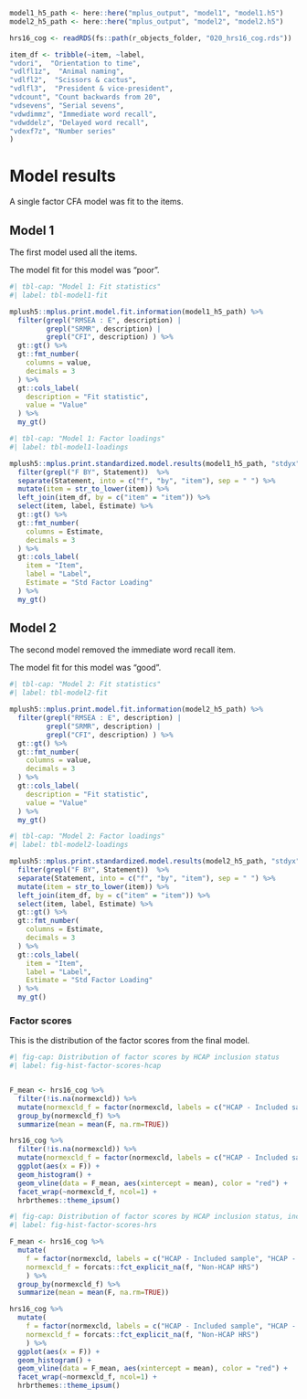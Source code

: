 


```r
model1_h5_path <- here::here("mplus_output", "model1", "model1.h5")
model2_h5_path <- here::here("mplus_output", "model2", "model2.h5")

hrs16_cog <- readRDS(fs::path(r_objects_folder, "020_hrs16_cog.rds"))
```

```r
item_df <- tribble(~item, ~label,
"vdori",  "Orientation to time",
"vdlfl1z",  "Animal naming",
"vdlfl2",  "Scissors & cactus",
"vdlfl3",  "President & vice-president",
"vdcount", "Count backwards from 20",
"vdsevens", "Serial sevens",
"vdwdimmz", "Immediate word recall",
"vdwddelz", "Delayed word recall",
"vdexf7z", "Number series"
)

```

# Model results

A single factor CFA model was fit to the items.

## Model 1

The first model used all the items.

The model fit for this model was "poor".

```r
#| tbl-cap: "Model 1: Fit statistics"
#| label: tbl-model1-fit

mplush5::mplus.print.model.fit.information(model1_h5_path) %>%
  filter(grepl("RMSEA : E", description) |
         grepl("SRMR", description) |
         grepl("CFI", description) ) %>%
  gt::gt() %>%
  gt::fmt_number(
    columns = value,
    decimals = 3
  ) %>%
  gt::cols_label(
    description = "Fit statistic",
    value = "Value"
  ) %>%
  my_gt()

```


```r
#| tbl-cap: "Model 1: Factor loadings"
#| label: tbl-model1-loadings

mplush5::mplus.print.standardized.model.results(model1_h5_path, "stdyx") %>%
  filter(grepl("F BY", Statement))  %>%
  separate(Statement, into = c("f", "by", "item"), sep = " ") %>%
  mutate(item = str_to_lower(item)) %>%
  left_join(item_df, by = c("item" = "item")) %>%
  select(item, label, Estimate) %>%
  gt::gt() %>%
  gt::fmt_number(
    columns = Estimate,
    decimals = 3
  ) %>%
  gt::cols_label(
    item = "Item",
    label = "Label",
    Estimate = "Std Factor Loading"
  ) %>%
  my_gt()

```


## Model 2

The second model removed the immediate word recall item.

The model fit for this model was "good".

```r
#| tbl-cap: "Model 2: Fit statistics"
#| label: tbl-model2-fit

mplush5::mplus.print.model.fit.information(model2_h5_path) %>%
  filter(grepl("RMSEA : E", description) |
         grepl("SRMR", description) |
         grepl("CFI", description) ) %>%
  gt::gt() %>%
  gt::fmt_number(
    columns = value,
    decimals = 3
  ) %>%
  gt::cols_label(
    description = "Fit statistic",
    value = "Value"
  ) %>%
  my_gt()

```


```r
#| tbl-cap: "Model 2: Factor loadings"
#| label: tbl-model2-loadings

mplush5::mplus.print.standardized.model.results(model2_h5_path, "stdyx") %>%
  filter(grepl("F BY", Statement))  %>%
  separate(Statement, into = c("f", "by", "item"), sep = " ") %>%
  mutate(item = str_to_lower(item)) %>%
  left_join(item_df, by = c("item" = "item")) %>%
  select(item, label, Estimate) %>%
  gt::gt() %>%
  gt::fmt_number(
    columns = Estimate,
    decimals = 3
  ) %>%
  gt::cols_label(
    item = "Item",
    label = "Label",
    Estimate = "Std Factor Loading"
  ) %>%
  my_gt()

```

### Factor scores

This is the distribution of the factor scores from the final model.

```r
#| fig-cap: Distribution of factor scores by HCAP inclusion status
#| label: fig-hist-factor-scores-hcap


F_mean <- hrs16_cog %>%
  filter(!is.na(normexcld)) %>%
  mutate(normexcld_f = factor(normexcld, labels = c("HCAP - Included sample", "HCAP - Excluded sample"))) %>%
  group_by(normexcld_f) %>%
  summarize(mean = mean(F, na.rm=TRUE))

hrs16_cog %>%
  filter(!is.na(normexcld)) %>%
  mutate(normexcld_f = factor(normexcld, labels = c("HCAP - Included sample", "HCAP - Excluded sample"))) %>%
  ggplot(aes(x = F)) +
  geom_histogram() +
  geom_vline(data = F_mean, aes(xintercept = mean), color = "red") +
  facet_wrap(~normexcld_f, ncol=1) +
  hrbrthemes::theme_ipsum()
```


```r
#| fig-cap: Distribution of factor scores by HCAP inclusion status, including HRS sample
#| label: fig-hist-factor-scores-hrs

F_mean <- hrs16_cog %>%
  mutate(
    f = factor(normexcld, labels = c("HCAP - Included sample", "HCAP - Excluded sample")),
    normexcld_f = forcats::fct_explicit_na(f, "Non-HCAP HRS")
    ) %>%
  group_by(normexcld_f) %>%
  summarize(mean = mean(F, na.rm=TRUE))

hrs16_cog %>%
  mutate(
    f = factor(normexcld, labels = c("HCAP - Included sample", "HCAP - Excluded sample")),
    normexcld_f = forcats::fct_explicit_na(f, "Non-HCAP HRS")
    ) %>%
  ggplot(aes(x = F)) +
  geom_histogram() +
  geom_vline(data = F_mean, aes(xintercept = mean), color = "red") +
  facet_wrap(~normexcld_f, ncol=1) +
  hrbrthemes::theme_ipsum()

```
